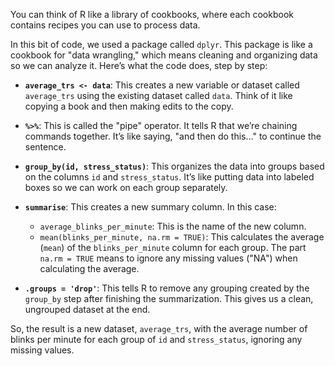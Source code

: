 You can think of R like a library of cookbooks, where each cookbook contains recipes you can use to process data. 

In this bit of code, we used a package called `dplyr`. This package is like a cookbook for \"data wrangling,\" which means cleaning and organizing data so we can analyze it. Here's what the code does, step by step:

- **`average_trs <- data`**: This creates a new variable or dataset called `average_trs` using the existing dataset called `data`. Think of it like copying a book and then making edits to the copy.

- **`%>%`**: This is called the \"pipe\" operator. It tells R that we're chaining commands together. It's like saying, \"and then do this...\" to continue the sentence.

- **`group_by(id, stress_status)`**: This organizes the data into groups based on the columns `id` and `stress_status`. It’s like putting data into labeled boxes so we can work on each group separately.

- **`summarise`**: This creates a new summary column. In this case:
  - `average_blinks_per_minute`: This is the name of the new column.
  - `mean(blinks_per_minute, na.rm = TRUE)`: This calculates the average (`mean`) of the `blinks_per_minute` column for each group. The part `na.rm = TRUE` means to ignore any missing values (\"NA\") when calculating the average.

- **`.groups = 'drop'`**: This tells R to remove any grouping created by the `group_by` step after finishing the summarization. This gives us a clean, ungrouped dataset at the end.

So, the result is a new dataset, `average_trs`, with the average number of blinks per minute for each group of `id` and `stress_status`, ignoring any missing values.
